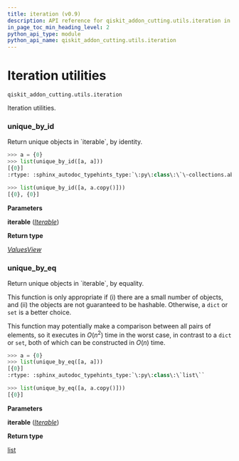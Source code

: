 ```yaml
---
title: iteration (v0.9)
description: API reference for qiskit_addon_cutting.utils.iteration in qiskit-addon-cutting v0.9
in_page_toc_min_heading_level: 2
python_api_type: module
python_api_name: qiskit_addon_cutting.utils.iteration
---
```


<span id="module-qiskit_addon_cutting.utils.iteration" />

<span id="iteration-utilities-qiskit-addon-cutting-utils-iteration" />

# Iteration utilities

`qiskit_addon_cutting.utils.iteration`

Iteration utilities.

### unique\_by\_id

<Function id="qiskit_addon_cutting.utils.iteration.unique_by_id" github="https://github.com/Qiskit/qiskit-addon-cutting/tree/stable/0.9/qiskit_addon_cutting/utils/iteration.py" signature="unique_by_id(iterable, /)">
  Return unique objects in `iterable`, by identity.

  ```python
  >>> a = {0}
  >>> list(unique_by_id([a, a]))
  [{0}]
  :rtype: :sphinx_autodoc_typehints_type:`\:py\:class\:\`\~collections.abc.ValuesView\``
  ```

  ```python
  >>> list(unique_by_id([a, a.copy()]))
  [{0}, {0}]
  ```

  **Parameters**

  **iterable** ([*Iterable*](https://docs.python.org/3/library/collections.abc.html#collections.abc.Iterable "(in Python v3.13)"))

  **Return type**

  [*ValuesView*](https://docs.python.org/3/library/collections.abc.html#collections.abc.ValuesView "(in Python v3.13)")
</Function>

### unique\_by\_eq

<Function id="qiskit_addon_cutting.utils.iteration.unique_by_eq" github="https://github.com/Qiskit/qiskit-addon-cutting/tree/stable/0.9/qiskit_addon_cutting/utils/iteration.py" signature="unique_by_eq(iterable, /)">
  Return unique objects in `iterable`, by equality.

  This function is only appropriate if (i) there are a small number of objects, and (ii) the objects are not guaranteed to be hashable. Otherwise, a `dict` or `set` is a better choice.

  This function may potentially make a comparison between all pairs of elements, so it executes in $O(n^2)$ time in the worst case, in contrast to a `dict` or `set`, both of which can be constructed in $O(n)$ time.

  ```python
  >>> a = {0}
  >>> list(unique_by_eq([a, a]))
  [{0}]
  :rtype: :sphinx_autodoc_typehints_type:`\:py\:class\:\`list\``
  ```

  ```python
  >>> list(unique_by_eq([a, a.copy()]))
  [{0}]
  ```

  **Parameters**

  **iterable** ([*Iterable*](https://docs.python.org/3/library/collections.abc.html#collections.abc.Iterable "(in Python v3.13)"))

  **Return type**

  [list](https://docs.python.org/3/library/stdtypes.html#list "(in Python v3.13)")
</Function>


